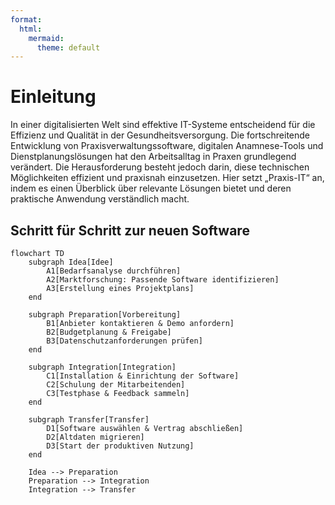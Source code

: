 ```yaml
---
format:
  html:
    mermaid:
      theme: default
---
```


# Einleitung

In einer digitalisierten Welt sind effektive IT-Systeme entscheidend für die Effizienz und Qualität in der Gesundheitsversorgung. Die fortschreitende Entwicklung von Praxisverwaltungssoftware, digitalen Anamnese-Tools und Dienstplanungslösungen hat den Arbeitsalltag in Praxen grundlegend verändert. Die Herausforderung besteht jedoch darin, diese technischen Möglichkeiten effizient und praxisnah einzusetzen. Hier setzt „Praxis-IT“ an, indem es einen Überblick über relevante Lösungen bietet und deren praktische Anwendung verständlich macht.

## Schritt für Schritt zur neuen Software

```mermaid
flowchart TD
    subgraph Idea[Idee]
        A1[Bedarfsanalyse durchführen]
        A2[Marktforschung: Passende Software identifizieren]
        A3[Erstellung eines Projektplans]
    end

    subgraph Preparation[Vorbereitung]
        B1[Anbieter kontaktieren & Demo anfordern]
        B2[Budgetplanung & Freigabe]
        B3[Datenschutzanforderungen prüfen]
    end

    subgraph Integration[Integration]
        C1[Installation & Einrichtung der Software]
        C2[Schulung der Mitarbeitenden]
        C3[Testphase & Feedback sammeln]
    end

    subgraph Transfer[Transfer]
        D1[Software auswählen & Vertrag abschließen]
        D2[Altdaten migrieren]
        D3[Start der produktiven Nutzung]
    end

    Idea --> Preparation
    Preparation --> Integration
    Integration --> Transfer
```